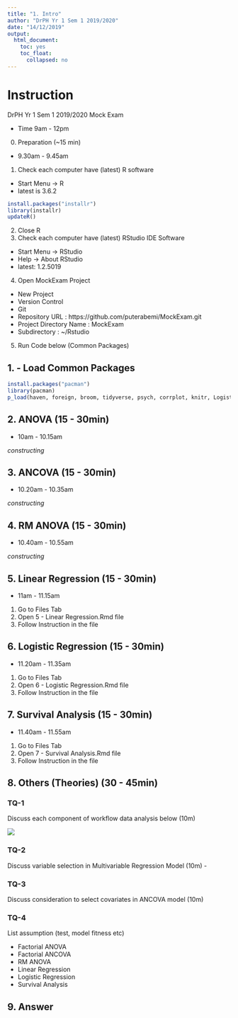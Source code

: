```yaml
---
title: "1. Intro"
author: "DrPH Yr 1 Sem 1 2019/2020"
date: "14/12/2019"
output: 
  html_document:
    toc: yes
    toc_float:
      collapsed: no
---
```


# Instruction

DrPH Yr 1 Sem 1 2019/2020 Mock Exam

- Time 9am - 12pm

0. Preparation (~15 min) 

- 9.30am - 9.45am

1. Check each computer have (latest) R software
- Start Menu -> R
- latest is 3.6.2

```r
install.packages("installr")
library(installr)
updateR()
```

2. Close R
3. Check each computer have (latest) RStudio IDE Software

- Start Menu -> RStudio
- Help -> About RStudio
- latest: 1.2.5019

4. Open MockExam Project

- New Project
- Version Control
- Git
- Repository URL : https://github.com/puterabemi/MockExam.git
- Project Directory Name : MockExam
- Subdirectory : ~/Rstudio

5. Run Code below (Common Packages)

## 1. - Load Common Packages

```r
install.packages("pacman")
library(pacman)
p_load(haven, foreign, broom, tidyverse, psych, corrplot, knitr, LogisticDx, generalhoslem, ResourceSelection, lubridate, survival, survminer)
```

## 2. ANOVA (15 - 30min)

- 10am - 10.15am

*constructing*

## 3. ANCOVA (15 - 30min)

- 10.20am - 10.35am

*constructing*

## 4. RM ANOVA (15 - 30min)

- 10.40am - 10.55am

*constructing*

## 5. Linear Regression (15 - 30min)

- 11am - 11.15am

1. Go to Files Tab
2. Open 5 - Linear Regression.Rmd file
3. Follow Instruction in the file

## 6. Logistic Regression (15 - 30min)

- 11.20am - 11.35am

1. Go to Files Tab
2. Open 6 - Logistic Regression.Rmd file
3. Follow Instruction in the file

## 7. Survival Analysis (15 - 30min)

- 11.40am - 11.55am

1. Go to Files Tab
2. Open 7 - Survival Analysis.Rmd file
3. Follow Instruction in the file

## 8. Others (Theories) (30 - 45min)

### TQ-1

Discuss each component of workflow data analysis below (10m)

![](data-science.png)

### TQ-2

Discuss variable selection in Multivariable Regression Model (10m) - 

### TQ-3

Discuss consideration to select covariates in ANCOVA model (10m)

### TQ-4

List assumption (test, model fitness etc)

- Factorial ANOVA
- Factorial ANCOVA
- RM ANOVA
- Linear Regression
- Logistic Regression
- Survival Analysis

## 9. Answer


